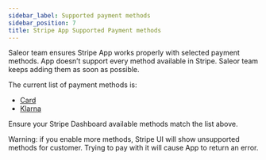 ```yaml
---
sidebar_label: Supported payment methods
sidebar_position: 7
title: Stripe App Supported Payment methods
---
```


Saleor team ensures Stripe App works properly with selected payment methods.
App doesn’t support every method available in Stripe. Saleor team keeps adding them as soon as possible.

The current list of payment methods is:

- [Card](https://docs.stripe.com/payments/cards)
- [Klarna](https://docs.stripe.com/payments/klarna)

Ensure your Stripe Dashboard available methods match the list above.

Warning: if you enable more methods, Stripe UI will show unsupported methods for customer.
Trying to pay with it will cause App to return an error.